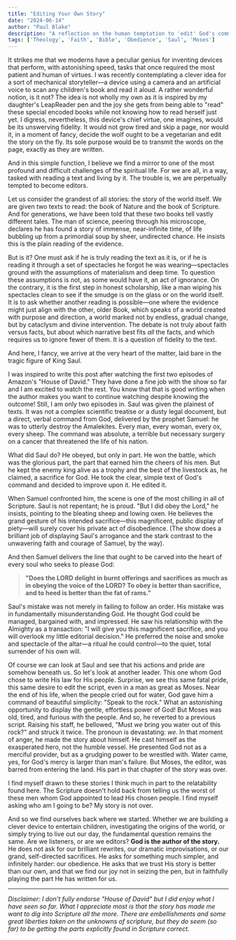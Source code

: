 ```yaml
---
title: "Editing Your Own Story"
date: "2024-06-14"
author: "Paul Blake"
description: "A reflection on the human temptation to 'edit' God's commands, drawing parallels between technology, science, and the biblical stories of Saul and Moses."
tags: ['Theology', 'Faith', 'Bible', 'Obedience', 'Saul', 'Moses']
---
```



It strikes me that we moderns have a peculiar genius for inventing devices that perform, with astonishing speed, tasks that once required the most patient and human of virtues. I was recently contemplating a clever idea for a sort of mechanical storyteller—a device using a camera and an artificial voice to scan any children's book and read it aloud. A rather wonderful notion, is it not? The idea is not wholly my own as it is inspired by my daughter's LeapReader pen and the joy she gets from being able to "read" these special encoded books while not knowing how to read herself just yet. I digress, nevertheless, this device's chief virtue, one imagines, would be its unswerving fidelity. It would not grow tired and skip a page, nor would it, in a moment of fancy, decide the wolf ought to be a vegetarian and edit the story on the fly. Its sole purpose would be to transmit the words on the page, exactly as they are written.

And in this simple function, I believe we find a mirror to one of the most profound and difficult challenges of the spiritual life. For we are all, in a way, tasked with reading a text and living by it. The trouble is, we are perpetually tempted to become editors.

Let us consider the grandest of all stories: the story of the world itself. We are given two texts to read: the book of Nature and the book of Scripture. And for generations, we have been told that these two books tell vastly different tales. The man of science, peering through his microscope, declares he has found a story of immense, near-infinite time, of life bubbling up from a primordial soup by sheer, undirected chance. He insists this is the plain reading of the evidence.

But is it? One must ask if he is truly reading the text as it is, or if he is reading it through a set of spectacles he forgot he was wearing—spectacles ground with the assumptions of materialism and deep time. To question these assumptions is not, as some would have it, an act of ignorance. On the contrary, it is the first step in honest scholarship, like a man wiping his spectacles clean to see if the smudge is on the glass or on the world itself. It is to ask whether another reading is possible—one where the evidence might just align with the other, older Book, which speaks of a world created with purpose and direction, a world marked not by endless, gradual change, but by cataclysm and divine intervention. The debate is not truly about faith versus facts, but about which narrative best fits *all* the facts, and which requires us to ignore fewer of them. It is a question of fidelity to the text.

And here, I fancy, we arrive at the very heart of the matter, laid bare in the tragic figure of King Saul.

I was inspired to write this post after watching the first two episodes of Amazon's "House of David." They have done a fine job with the show so far and I am excited to watch the rest. You know that that is good writing when the author makes you want to continue watching despite knowing the outcome! Still, I am only two episodes in. Saul was given the plainest of texts. It was not a complex scientific treatise or a dusty legal document, but a direct, verbal command from God, delivered by the prophet Samuel: he was to utterly destroy the Amalekites. Every man, every woman, every ox, every sheep. The command was absolute, a terrible but necessary surgery on a cancer that threatened the life of his nation.

What did Saul do? He obeyed, but only in part. He won the battle, which was the glorious part, the part that earned him the cheers of his men. But he kept the enemy king alive as a trophy and the best of the livestock as, he claimed, a sacrifice for God. He took the clear, simple text of God's command and decided to improve upon it. He edited it.

When Samuel confronted him, the scene is one of the most chilling in all of Scripture. Saul is not repentant; he is proud. "But I did obey the Lord," he insists, pointing to the bleating sheep and lowing oxen. He believes the grand gesture of his intended sacrifice—this magnificent, public display of piety—will surely cover his private act of disobedience. (The show does a brilliant job of displaying Saul's arrogance and the stark contrast to the unwavering faith and courage of Samuel, by the way).

And then Samuel delivers the line that ought to be carved into the heart of every soul who seeks to please God:

> **"Does the LORD delight in burnt offerings and sacrifices as much as in obeying the voice of the LORD? To obey is better than sacrifice, and to heed is better than the fat of rams."**

Saul's mistake was not merely in failing to follow an order. His mistake was in fundamentally misunderstanding God. He thought God could be managed, bargained with, and impressed. He saw his relationship with the Almighty as a transaction: "I will give you this magnificent sacrifice, and you will overlook my little editorial decision." He preferred the noise and smoke and spectacle of the altar—a ritual he could control—to the quiet, total surrender of his own will.

Of course we can look at Saul and see that his actions and pride are somehow beneath us. So let's look at another leader. This one whom God chose to write His law for His people. Surprise, we see this same fatal pride, this same desire to edit the script, even in a man as great as Moses. Near the end of his life, when the people cried out for water, God gave him a command of beautiful simplicity: "Speak to the rock." What an astonishing opportunity to display the gentle, effortless power of God! But Moses was old, tired, and furious with the people. And so, he reverted to a previous script. Raising his staff, he bellowed, "Must *we* bring you water out of this rock?" and struck it twice. The pronoun is devastating: *we*. In that moment of anger, he made the story about himself. He cast himself as the exasperated hero, not the humble vessel. He presented God not as a merciful provider, but as a grudging power to be wrestled with. Water came, yes, for God's mercy is larger than man's failure. But Moses, the editor, was barred from entering the land. His part in that chapter of the story was over.

I find myself drawn to these stories I think much in part to the relatability found here. The Scripture doesn't hold back from telling us the worst of these men whom God appointed to lead His chosen people. I find myself asking who am I going to be? My story is not over.

And so we find ourselves back where we started. Whether we are building a clever device to entertain children, investigating the origins of the world, or simply trying to live out our day, the fundamental question remains the same. Are we listeners, or are we editors? **God is the author of the story.** He does not ask for our brilliant rewrites, our dramatic improvisations, or our grand, self-directed sacrifices. He asks for something much simpler, and infinitely harder: our obedience. He asks that we trust His story is better than our own, and that we find our joy not in seizing the pen, but in faithfully playing the part He has written for us.

---

*Disclaimer: I don't fully endorse "House of David" but I did enjoy what I have seen so far. What I appreciate most is that the story has made me want to dig into Scripture all the more. There are embellishments and some great liberties taken on the unknowns of scripture, but they do seem (so far) to be getting the parts explicitly found in Scripture correct.*